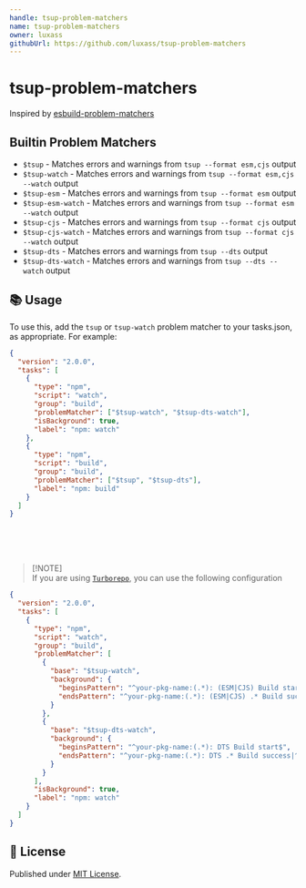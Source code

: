 ```yaml
---
handle: tsup-problem-matchers
name: tsup-problem-matchers
owner: luxass
githubUrl: https://github.com/luxass/tsup-problem-matchers
---
```


# tsup-problem-matchers



Inspired by [esbuild-problem-matchers](https://github.com/connor4312/esbuild-problem-matchers)

## Builtin Problem Matchers

* `$tsup` - Matches errors and warnings from `tsup --format esm,cjs` output
* `$tsup-watch` - Matches errors and warnings from `tsup --format esm,cjs --watch` output
* `$tsup-esm` - Matches errors and warnings from `tsup --format esm` output
* `$tsup-esm-watch` - Matches errors and warnings from `tsup --format esm --watch` output
* `$tsup-cjs` - Matches errors and warnings from `tsup --format cjs` output
* `$tsup-cjs-watch` - Matches errors and warnings from `tsup --format cjs --watch` output
* `$tsup-dts` - Matches errors and warnings from `tsup --dts` output
* `$tsup-dts-watch` - Matches errors and warnings from `tsup --dts --watch` output

## 📚 Usage

To use this, add the `tsup` or `tsup-watch` problem matcher to your tasks.json, as appropriate. For example:

```json
{
  "version": "2.0.0",
  "tasks": [
    {
      "type": "npm",
      "script": "watch",
      "group": "build",
      "problemMatcher": ["$tsup-watch", "$tsup-dts-watch"],
      "isBackground": true,
      "label": "npm: watch"
    },
    {
      "type": "npm",
      "script": "build",
      "group": "build",
      "problemMatcher": ["$tsup", "$tsup-dts"],
      "label": "npm: build"
    }
  ]
}
```

<br/>
<br/>
<br/>

> \[!NOTE]\
> If you are using [`Turborepo`](https://turbo.build/repo), you can use the following configuration

```json
{
  "version": "2.0.0",
  "tasks": [
    {
      "type": "npm",
      "script": "watch",
      "group": "build",
      "problemMatcher": [
        {
          "base": "$tsup-watch",
          "background": {
            "beginsPattern": "^your-pkg-name:(.*): (ESM|CJS) Build start$",
            "endsPattern": "^your-pkg-name:(.*): (ESM|CJS) .* Build success|^your-pkg-name:(.*): (ESM|CJS) Build failed"
          }
        },
        {
          "base": "$tsup-dts-watch",
          "background": {
            "beginsPattern": "^your-pkg-name:(.*): DTS Build start$",
            "endsPattern": "^your-pkg-name:(.*): DTS .* Build success|^your-pkg-name:(.*): DTS Build failed"
          }
        }
      ],
      "isBackground": true,
      "label": "npm: watch"
    }
  ]
}
```



## 📄 License

Published under [MIT License](https://github.com/luxass/tsup-problem-matchers/blob/main/LICENSE).
